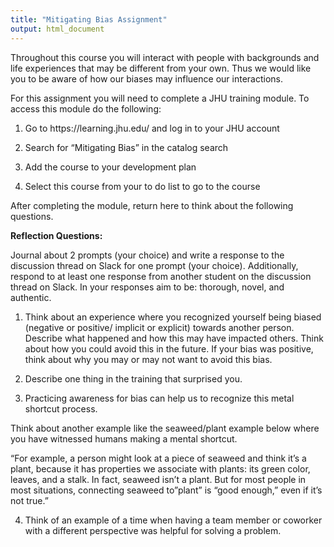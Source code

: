 ```yaml
---
title: "Mitigating Bias Assignment"
output: html_document
---
```


Throughout this course you will interact with people with backgrounds and life experiences that may be different from your own. Thus we would like you to be aware of how our biases may influence our interactions. 

For this assignment you will need to complete a JHU training module. To access this module do the following:

1) Go to https://learning.jhu.edu/ and log in to your JHU account

2) Search for "Mitigating Bias" in the catalog search

3) Add the course to your development plan

4) Select this course from your to do list to go to the course


After completing the module, return here to think about the following questions. 

**Reflection Questions:**

Journal about 2 prompts (your choice) and write a response to the discussion thread on Slack for one prompt (your choice). Additionally, respond to at least one response from another student on the discussion thread on Slack. In your responses aim to be: thorough, novel, and authentic.


1) Think about an experience where you recognized yourself being biased (negative or positive/ implicit or explicit) towards another person. Describe what happened and how this may have impacted others.  Think about how you could avoid this in the future. If your bias was positive, think about why you may or may not want to avoid this bias.

2) Describe one thing in the training that surprised you.


3) Practicing awareness for bias can help us to recognize this metal shortcut process.

Think about another example like the seaweed/plant example below where you have witnessed humans making a mental shortcut.

“For example, a person might look at a piece of seaweed and think it’s a plant, because it has properties we associate with plants: its green color, leaves, and a stalk. In fact, seaweed isn’t a plant. But for most people in most situations, connecting seaweed to "plant" is “good enough,” even if it’s not true.”
 
4) Think of an example of a time when having a team member or coworker with a different perspective was helpful for solving a problem.
